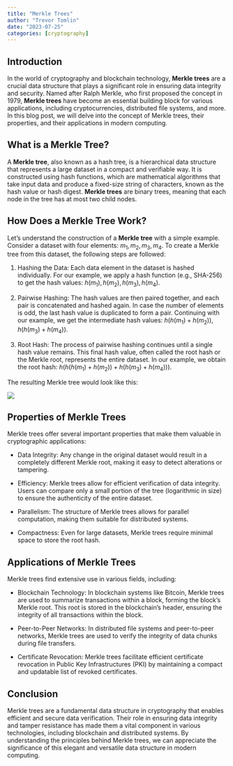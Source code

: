 ```yaml
---
title: "Merkle Trees"
author: "Trevor Tomlin"
date: "2023-07-25"
categories: [cryptography]
---
```


## Introduction

In the world of cryptography and blockchain technology, **Merkle trees** are a crucial data structure that plays a significant role in ensuring data integrity and security. Named after Ralph Merkle, who first proposed the concept in 1979, **Merkle trees** have become an essential building block for various applications, including cryptocurrencies, distributed file systems, and more. In this blog post, we will delve into the concept of Merkle trees, their properties, and their applications in modern computing.

## What is a Merkle Tree?

A **Merkle tree**, also known as a hash tree, is a hierarchical data structure that represents a large dataset in a compact and verifiable way. It is constructed using hash functions, which are mathematical algorithms that take input data and produce a fixed-size string of characters, known as the hash value or hash digest. **Merkle trees** are binary trees, meaning that each node in the tree has at most two child nodes.

## How Does a Merkle Tree Work?

Let's understand the construction of a **Merkle tree** with a simple example. Consider a dataset with four elements: $m_1, m_2, m_3, m_4$. To create a Merkle tree from this dataset, the following steps are followed:

1. Hashing the Data: Each data element in the dataset is hashed individually. For our example, we apply a hash function (e.g., SHA-256) to get the hash values: $h(m_1), h(m_2), h(m_3), h(m_4)$.

2. Pairwise Hashing: The hash values are then paired together, and each pair is concatenated and hashed again. In case the number of elements is odd, the last hash value is duplicated to form a pair. Continuing with our example, we get the intermediate hash values: $h(h(m_1)+h(m_2)), h(h(m_3)+h(m_4))$.

3. Root Hash: The process of pairwise hashing continues until a single hash value remains. This final hash value, often called the root hash or the Merkle root, represents the entire dataset. In our example, we obtain the root hash: $h(h(h(m_1)+h(m_2)) + h(h(m_3)+h(m_4)))$.

The resulting Merkle tree would look like this:

![](diagram1.png)

## Properties of Merkle Trees

Merkle trees offer several important properties that make them valuable in cryptographic applications:

* Data Integrity: Any change in the original dataset would result in a completely different Merkle root, making it easy to detect alterations or tampering.

* Efficiency: Merkle trees allow for efficient verification of data integrity. Users can compare only a small portion of the tree (logarithmic in size) to ensure the authenticity of the entire dataset.

* Parallelism: The structure of Merkle trees allows for parallel computation, making them suitable for distributed systems.

* Compactness: Even for large datasets, Merkle trees require minimal space to store the root hash.

## Applications of Merkle Trees

Merkle trees find extensive use in various fields, including:

* Blockchain Technology: In blockchain systems like Bitcoin, Merkle trees are used to summarize transactions within a block, forming the block's Merkle root. This root is stored in the blockchain's header, ensuring the integrity of all transactions within the block.

* Peer-to-Peer Networks: In distributed file systems and peer-to-peer networks, Merkle trees are used to verify the integrity of data chunks during file transfers.

* Certificate Revocation: Merkle trees facilitate efficient certificate revocation in Public Key Infrastructures (PKI) by maintaining a compact and updatable list of revoked certificates.

## Conclusion

Merkle trees are a fundamental data structure in cryptography that enables efficient and secure data verification. Their role in ensuring data integrity and tamper resistance has made them a vital component in various technologies, including blockchain and distributed systems. By understanding the principles behind Merkle trees, we can appreciate the significance of this elegant and versatile data structure in modern computing.